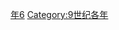 {{Catnav|頁面分類|历史|歷史時代|年|9世纪各年}}

{{catmore}}

[[Category:890年代|年6]]
[[Category:9世纪各年|Category:9世纪各年]]